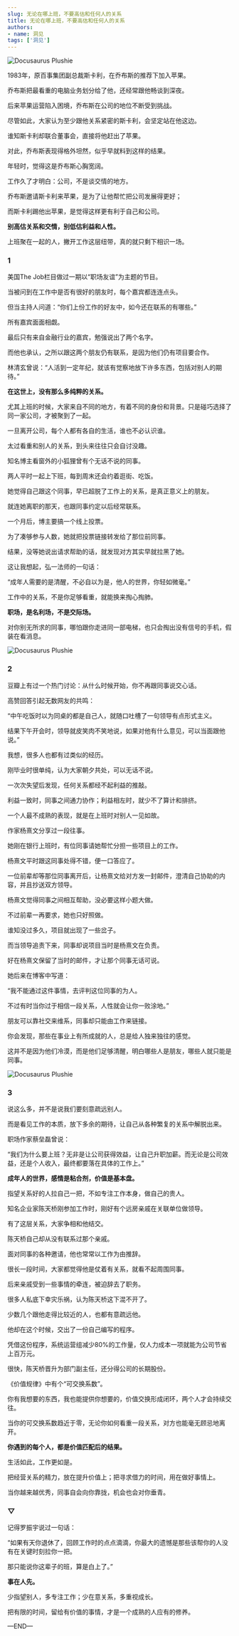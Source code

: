 ```yaml
---
slug: 无论在哪上班，不要高估和任何人的关系
title: 无论在哪上班，不要高估和任何人的关系
authors:
- name: 洞见
tags: ['洞见']
---
```




![Docusaurus Plushie](./1.jpeg)



1983年，原百事集团副总裁斯卡利，在乔布斯的推荐下加入苹果。

乔布斯把最看重的电脑业务划分给了他，还经常跟他畅谈到深夜。

后来苹果运营陷入困境，乔布斯在公司的地位不断受到挑战。

尽管如此，大家认为至少跟他关系紧密的斯卡利，会坚定站在他这边。

谁知斯卡利却联合董事会，直接将他赶出了苹果。

对此，乔布斯表现得格外坦然，似乎早就料到这样的结果。

年轻时，觉得这是乔布斯心胸宽阔。

工作久了才明白：公司，不是谈交情的地方。

乔布斯邀请斯卡利来苹果，是为了让他帮忙把公司发展得更好；

而斯卡利踢他出苹果，是觉得这样更有利于自己和公司。

**别高估关系和交情，别低估利益和人性。**

上班聚在一起的人，撇开工作这层纽带，真的就只剩下相识一场。

<div style={{textAlign: 'center', color: '#FF8C00'}}>  
  <h3>1</h3>
</div>


美国The Job栏目做过一期以“职场友谊”为主题的节目。

当被问到在工作中是否有很好的朋友时，每个嘉宾都连连点头。

但当主持人问道：“你们上份工作的好友中，如今还在联系的有哪些。”

所有嘉宾面面相觑。

最后只有来自金融行业的嘉宾，勉强说出了两个名字。

而他也承认，之所以跟这两个朋友仍有联系，是因为他们仍有项目要合作。

林清玄曾说：“人活到一定年纪，就该有觉察地放下许多东西，包括对别人的期待。”

**在这世上，没有那么多纯粹的关系。**

尤其上班的时候，大家来自不同的地方，有着不同的身份和背景。只是碰巧选择了同一家公司，才被聚到了一起。

一旦离开公司，每个人都有各自的生活，谁也不必认识谁。

太过看重和别人的关系，到头来往往只会自讨没趣。

知名博主看窗外的小狐狸曾有个无话不说的同事。

两人平时一起上下班，每到周末还会约着逛街、吃饭。

她觉得自己跟这个同事，早已超脱了工作上的关系，是真正意义上的朋友。

就连她离职的那天，也跟同事约定以后经常联系。

一个月后，博主要搞一个线上投票。

为了凑够参与人数，她就把投票链接转发给了那位前同事。

结果，没等她说出请求帮助的话，就发现对方其实早就拉黑了她。

这让我想起，弘一法师的一句话：

“成年人需要的是清醒，不必自以为是，他人的世界，你轻如微毫。”

工作中的关系，不是你足够看重，就能换来掏心掏肺。

**职场，是名利场，不是交际场。**

对你别无所求的同事，哪怕跟你走进同一部电梯，也只会掏出没有信号的手机，假装在看消息。



![Docusaurus Plushie](./2.jpeg)

<div style={{textAlign: 'center', color: '#FF8C00'}}>  
  <h3>2</h3>
</div>



豆瓣上有过一个热门讨论：从什么时候开始，你不再跟同事说交心话。

高赞回答引起无数网友的共鸣：

“中午吃饭时以为同桌的都是自己人，就随口吐槽了一句领导有点形式主义。

结果下午开会时，领导就皮笑肉不笑地说，如果对他有什么意见，可以当面跟他说。”

我想，很多人也都有过类似的经历。

刚毕业时很单纯，认为大家朝夕共处，可以无话不说。

一次次失望后发现，任何关系都经不起利益的推敲。

利益一致时，同事之间通力协作；利益相左时，就少不了算计和排挤。

一个人最不成熟的表现，就是在上班时对别人一见如故。

作家杨熹文分享过一段往事。

她刚在银行上班时，有位同事请她帮忙分担一些项目上的工作。

杨熹文平时跟这同事处得不错，便一口答应了。

一位前辈却等那位同事离开后，让杨熹文给对方发一封邮件，澄清自己协助的内容，并且抄送双方领导。

杨熹文觉得同事之间相互帮助，没必要这样小题大做。

不过前辈一再要求，她也只好照做。

谁知没过多久，项目就出现了一些岔子。

而当领导追责下来，同事却说项目当时是杨熹文在负责。

好在杨熹文保留了当时的邮件，才让那个同事无话可说。

她后来在博客中写道：

“我不能通过这件事情，去评判这位同事的为人。

不过有时当你过于相信一段关系，人性就会让你一败涂地。”

朋友可以靠社交来维系，同事却只能由工作来链接。

你会发现，那些在事业上有所成就的人，总是给人独来独往的感觉。

这并不是因为他们冷漠，而是他们足够清醒，明白哪些人是朋友，哪些人就只能是同事。



![Docusaurus Plushie](./3.jpeg)


<div style={{textAlign: 'center', color: '#FF8C00'}}>  
  <h3>3</h3>
</div>



说这么多，并不是说我们要刻意疏远别人。

而是看见工作的本质，放下多余的期待，让自己从各种繁复的关系中解脱出来。

职场作家蔡垒磊曾说：

“我们为什么要上班？无非是让公司获得效益，让自己升职加薪。而无论是公司效益，还是个人收入，最终都要落在具体的工作上。”

**成年人的世界，感情是粘合剂，价值是基本盘。**

指望关系好的人拉自己一把，不如专注工作本身，做自己的贵人。

知名企业家陈天桥刚参加工作时，刚好有个远房亲戚在关联单位做领导。

有了这层关系，大家争相和他结交。

陈天桥自己却从没有联系过那个亲戚。

面对同事的各种邀请，他也常常以工作为由推辞。

很长一段时间，大家都觉得他是仗着有关系，就看不起周围同事。

后来亲戚受到一些事情的牵连，被迫辞去了职务。

很多人私底下幸灾乐祸，认为陈天桥这下混不开了。

少数几个跟他走得比较近的人，也都有意疏远他。

他却在这个时候，交出了一份自己编写的程序。

凭借这份程序，系统运营组减少80%的工作量，仅人力成本一项就能为公司节省上百万元。

很快，陈天桥晋升为部门副主任，还分得公司的长期股份。

《价值规律》中有个“可交换系数”。

你有我想要的东西，我也能提供你想要的，价值交换形成闭环，两个人才会持续交往。

当你的可交换系数趋近于零，无论你如何看重一段关系，对方也能毫无顾忌地离开。

**你遇到的每个人，都是价值匹配后的结果。**

生活如此，工作更如是。

把经营关系的精力，放在提升价值上；把寻求借力的时间，用在做好事情上。

当你越来越优秀，同事自会向你靠拢，机会也会对你垂青。



<div style={{textAlign: 'center', color: '#FF8C00'}}>  
  <h3>▽</h3>
</div>



记得罗振宇说过一句话：

“如果有天你退休了，回顾工作时的点点滴滴，你最大的遗憾是那些该帮你的人没有在关键时刻拉你一把。

那只能说你这辈子的班，算是白上了。”

**事在人先。**

少指望别人，多专注工作；少在意关系，多重视成长。

把有限的时间，留给有价值的事情，才是一个成熟的人应有的修养。




—END—


